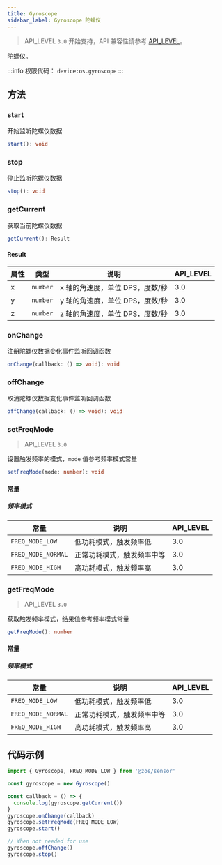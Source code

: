 ```yaml
---
title: Gyroscope
sidebar_label: Gyroscope 陀螺仪
---
```


> API_LEVEL `3.0` 开始支持，API 兼容性请参考 [API_LEVEL](../../../../guides/framework/device/compatibility.md)。

陀螺仪。

:::info
权限代码： `device:os.gyroscope`
:::

## 方法

### start

开始监听陀螺仪数据

```ts
start(): void
```

### stop

停止监听陀螺仪数据

```ts
stop(): void
```

### getCurrent

获取当前陀螺仪数据

```ts
getCurrent(): Result
```

#### Result

| 属性 | 类型                | 说明                            | API_LEVEL |
| ---- | ------------------- | ------------------------------- | --------- |
| x    | <code>number</code> | x 轴的角速度，单位 DPS，度数/秒 | 3.0       |
| y    | <code>number</code> | y 轴的角速度，单位 DPS，度数/秒 | 3.0       |
| z    | <code>number</code> | z 轴的角速度，单位 DPS，度数/秒 | 3.0       |

### onChange

注册陀螺仪数据变化事件监听回调函数

```ts
onChange(callback: () => void): void
```

### offChange

取消陀螺仪数据变化事件监听回调函数

```ts
offChange(callback: () => void): void
```

### setFreqMode

> API_LEVEL `3.0`

设置触发频率的模式，`mode` 值参考频率模式常量

```ts
setFreqMode(mode: number): void
```

#### 常量

##### 频率模式

| 常量               | 说明                       | API_LEVEL |
| ------------------ | -------------------------- | --------- |
| `FREQ_MODE_LOW`    | 低功耗模式，触发频率低     | 3.0       |
| `FREQ_MODE_NORMAL` | 正常功耗模式，触发频率中等 | 3.0       |
| `FREQ_MODE_HIGH`   | 高功耗模式，触发频率高     | 3.0       |

### getFreqMode

> API_LEVEL `3.0`

获取触发频率模式，结果值参考频率模式常量

```ts
getFreqMode(): number
```

#### 常量

##### 频率模式

| 常量               | 说明                       | API_LEVEL |
| ------------------ | -------------------------- | --------- |
| `FREQ_MODE_LOW`    | 低功耗模式，触发频率低     | 3.0       |
| `FREQ_MODE_NORMAL` | 正常功耗模式，触发频率中等 | 3.0       |
| `FREQ_MODE_HIGH`   | 高功耗模式，触发频率高     | 3.0       |

## 代码示例

```js
import { Gyroscope, FREQ_MODE_LOW } from '@zos/sensor'

const gyroscope = new Gyroscope()

const callback = () => {
  console.log(gyroscope.getCurrent())
}
gyroscope.onChange(callback)
gyroscope.setFreqMode(FREQ_MODE_LOW)
gyroscope.start()

// When not needed for use
gyroscope.offChange()
gyroscope.stop()
```
